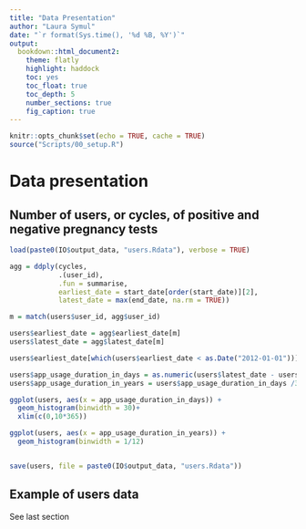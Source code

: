```yaml
---
title: "Data Presentation"
author: "Laura Symul"
date: "`r format(Sys.time(), '%d %B, %Y')`"
output: 
  bookdown::html_document2: 
    theme: flatly
    highlight: haddock
    toc: yes
    toc_float: true
    toc_depth: 5
    number_sections: true
    fig_caption: true
---
```



```r
knitr::opts_chunk$set(echo = TRUE, cache = TRUE)
source("Scripts/00_setup.R")
```

# Data presentation


## Number of users, or cycles, of positive and negative pregnancy tests

```r

load(paste0(IO$output_data, "users.Rdata"), verbose = TRUE)

agg = ddply(cycles,
            .(user_id),
            .fun = summarise,
            earliest_date = start_date[order(start_date)][2],
            latest_date = max(end_date, na.rm = TRUE))

m = match(users$user_id, agg$user_id)

users$earliest_date = agg$earliest_date[m]
users$latest_date = agg$latest_date[m]

users$earliest_date[which(users$earliest_date < as.Date("2012-01-01"))] = NA

users$app_usage_duration_in_days = as.numeric(users$latest_date - users$earliest_date)
users$app_usage_duration_in_years = users$app_usage_duration_in_days /365

ggplot(users, aes(x = app_usage_duration_in_days)) +
  geom_histogram(binwidth = 30)+
  xlim(c(0,10*365))

ggplot(users, aes(x = app_usage_duration_in_years)) +
  geom_histogram(binwidth = 1/12)


save(users, file = paste0(IO$output_data, "users.Rdata"))

```




## Example of users data

See last section






